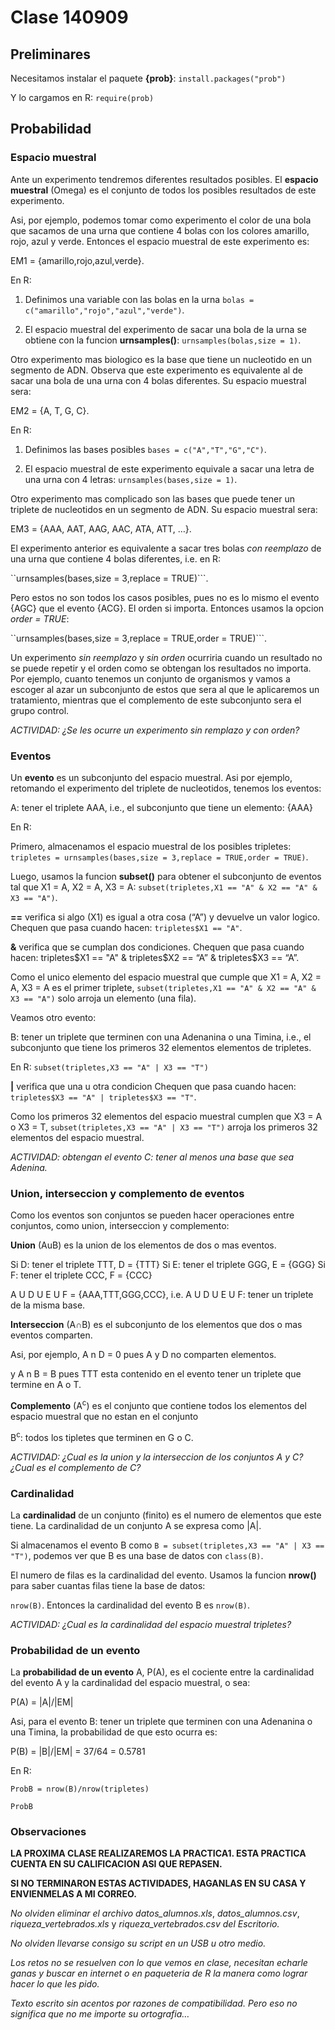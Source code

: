 # Clase 140909

## Preliminares

Necesitamos instalar el paquete **{prob}**: ```install.packages("prob")```

Y lo cargamos en R: ```require(prob)```


## Probabilidad

### Espacio muestral

Ante un experimento tendremos diferentes resultados posibles. El **espacio muestral** (Omega) es el conjunto de todos los posibles resultados de este experimento. 

Asi, por ejemplo, podemos tomar como experimento el color de una bola que sacamos de una urna que contiene 4 bolas con los colores amarillo, rojo, azul y verde. Entonces el espacio muestral de este experimento es:

EM1 = {amarillo,rojo,azul,verde}.

En R:

1. Definimos una variable con las bolas en la urna ```bolas = c("amarillo","rojo","azul","verde")```.

2. El espacio muestral del experimento de sacar una bola de la urna se obtiene con la funcion **urnsamples()**: ```urnsamples(bolas,size = 1)```.

Otro experimento mas biologico es la base que tiene un nucleotido en un segmento de ADN. Observa que este experimento es equivalente al de sacar una bola de una urna con 4 bolas diferentes. Su espacio muestral sera:

EM2 = {A, T, G, C}.

En R:

1. Definimos las bases posibles ```bases = c("A","T","G","C")```.

2. El espacio muestral de este experimento equivale a sacar una letra de una urna con 4 letras: ```urnsamples(bases,size = 1)```.

Otro experimento mas complicado son las bases que puede tener un triplete de nucleotidos en un segmento de ADN. Su espacio muestral sera:

EM3 = {AAA, AAT, AAG, AAC, ATA, ATT, ...}.

El experimento anterior es equivalente a sacar tres bolas _con reemplazo_ de una urna que contiene 4 bolas diferentes, i.e. en R:

``urnsamples(bases,size = 3,replace = TRUE)```.

Pero estos no son todos los casos posibles, pues no es lo mismo el evento {AGC} que el evento {ACG}. El orden si importa. Entonces usamos la opcion _order = TRUE_: 

``urnsamples(bases,size = 3,replace = TRUE,order = TRUE)```.

Un experimento _sin reemplazo_ y _sin orden_ ocurriria cuando un resultado no se puede repetir y el orden como se obtengan los resultados no importa. Por ejemplo, cuanto tenemos un conjunto de organismos y vamos a escoger al azar un subconjunto de estos que sera al que le aplicaremos un tratamiento, mientras que el complemento de este subconjunto sera el grupo control.

_ACTIVIDAD: ¿Se les ocurre un experimento sin remplazo y con orden?_

### Eventos

Un **evento** es un subconjunto del espacio muestral. Asi por ejemplo, retomando el experimento del triplete de nucleotidos, tenemos los eventos:

A: tener el triplete AAA, i.e., el subconjunto que tiene un elemento: {AAA}

En R: 

Primero, almacenamos el espacio muestral de los posibles tripletes: ```tripletes = urnsamples(bases,size = 3,replace = TRUE,order = TRUE)```.

Luego, usamos la funcion **subset()** para obtener el subconjunto de eventos tal que X1 = A, X2 = A, X3 = A: ```subset(tripletes,X1 == "A" & X2 == "A" & X3 == "A")```. 

**==** verifica si algo (X1) es igual a otra cosa ("A") y devuelve un valor logico. Chequen que pasa cuando hacen: ```tripletes$X1 == "A"```.

**&** verifica que se cumplan dos condiciones. Chequen que pasa cuando hacen: tripletes$X1 == "A" & tripletes$X2 == "A" & tripletes$X3 == "A".

Como el unico elemento del espacio muestral que cumple que X1 = A, X2 = A, X3 = A es el primer triplete, ```subset(tripletes,X1 == "A" & X2 == "A" & X3 == "A")``` solo arroja un elemento (una fila).

Veamos otro evento:

B: tener un triplete que terminen con una Adenanina o una Timina, i.e., el subconjunto que tiene los primeros 32 elementos elementos de tripletes.

En R: ```subset(tripletes,X3 == "A" | X3 == "T")```

**|** verifica que una u otra condicion Chequen que pasa cuando hacen: ```tripletes$X3 == "A" | tripletes$X3 == "T"```.

Como los primeros 32 elementos del espacio muestral cumplen que X3 = A o X3 = T, ```subset(tripletes,X3 == "A" | X3 == "T")``` arroja los primeros 32 elementos del espacio muestral.

_ACTIVIDAD: obtengan el evento C: tener al menos una base que sea Adenina._

### Union, interseccion y complemento de eventos

Como los eventos son conjuntos se pueden hacer operaciones entre conjuntos, como union, interseccion y complemento:

**Union** (AuB) es la union de los elementos de dos o mas eventos.

Si D: tener el triplete TTT, D = {TTT}
Si E: tener el triplete GGG, E = {GGG}
Si F: tener el triplete CCC, F = {CCC}

A U D U E U F = {AAA,TTT,GGG,CCC}, i.e. A U D U E U F: tener un triplete de la misma base.

**Interseccion** (A$\cap$B) es el subconjunto de los elementos que dos o mas eventos comparten.

Asi, por ejemplo, A n D = 0 pues A y D no comparten elementos.

y A n B = B pues TTT esta contenido en el evento tener un triplete que termine en A o T.

**Complemento** (A<sup>c</sup>) es el conjunto que contiene todos los elementos del espacio muestral que no estan en el conjunto

B<sup>c</sup>: todos los tipletes que terminen en G o C.

_ACTIVIDAD: ¿Cual es la union y la interseccion de los conjuntos A y C? ¿Cual es el complemento de C?_


### Cardinalidad

La **cardinalidad** de un conjunto (finito) es el numero de elementos que este tiene. La cardinalidad de un conjunto A se expresa como |A|.

Si almacenamos el evento B como ```B = subset(tripletes,X3 == "A" | X3 == "T")```, podemos ver que B es una base de datos con ```class(B)```. 

El numero de filas es la cardinalidad del evento. Usamos la funcion **nrow()** para saber cuantas filas tiene la base de datos:

```nrow(B)```. Entonces la cardinalidad del evento B es ```nrow(B)```.

_ACTIVIDAD: ¿Cual es la cardinalidad del espacio muestral tripletes?_

### Probabilidad de un evento

La **probabilidad de un evento** A, P(A), es el cociente entre la cardinalidad del evento A y la cardinalidad del espacio muestral, o sea:

P(A) = |A|/|EM|

Asi, para el evento B: tener un triplete que terminen con una Adenanina o una Timina, la probabilidad de que esto ocurra es:

P(B) = |B|/|EM| = 37/64 = 0.5781

En R:

```ProbB = nrow(B)/nrow(tripletes)```

```ProbB```


### Observaciones

**LA PROXIMA CLASE REALIZAREMOS LA PRACTICA1. ESTA PRACTICA CUENTA EN SU CALIFICACION ASI QUE REPASEN.**

**SI NO TERMINARON ESTAS ACTIVIDADES, HAGANLAS EN SU CASA Y ENVIENMELAS A MI CORREO.**

_No olviden eliminar el archivo_ *datos_alumnos.xls*, *datos_alumnos.csv*, *riqueza_vertebrados.xls* y *riqueza_vertebrados.csv* _del Escritorio._

_No olviden llevarse consigo su script en un USB u otro medio._

_Los retos no se resuelven con lo que vemos en clase, necesitan echarle ganas y buscar en internet o en paqueteria de R la manera como lograr hacer lo que les pido._

_Texto escrito sin acentos por razones de compatibilidad. Pero eso no significa que no me importe su ortografia..._

